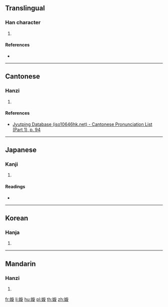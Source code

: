 ==Translingual==

===Han character===
{{Han char|rn=38|rad=女|as=11|sn=14|four=48481|canj=VYSO|ids=⿰女旋}}

# {{defn|Han|sort=女11}}

====References====
* {{Han ref|kx=0269.250|dkj=06642|dj=0537.160|hdz=21078.020|uh=5AD9|ud=23257|bh=E17A|bd=57722}}

----

==Cantonese==

===Hanzi===
{{yue-hanzi|jyut=[[syun4]]|y=syun4}}

# {{defn|lang=yue|sort=女11}}

====References====
* [http://www.iso10646hk.net/jp/document/download.jsp Jyutping Database (iso10646hk.net) - Cantonese Pronunciation List (Part 1), p. 94]

----

==Japanese==

===Kanji===
{{ja-kanji|grade=|rs=女11}}

# {{defn|lang=ja|sort=女11}}

====Readings====
* {{ja-readings|on=[[せん]] (sen), [[ぜん]] (zen)|kun=[[みめよい]] (mimeyoi)}}

----

==Korean==

===Hanja===
{{ko-hanja|hangeul=선|rv=seon|mr=sŏn}}

# {{defn|lang=ko|sort=女11}}

----

==Mandarin==

===Hanzi===
{{cmn-hanzi|pin=[[xuán]] ([[xuan2]])|wg=hsüan<sup>2</sup>}}

# {{defn|lang=cmn|sort=女11}}

[[fr:嫙]]
[[li:嫙]]
[[hu:嫙]]
[[pl:嫙]]
[[th:嫙]]
[[zh:嫙]]
